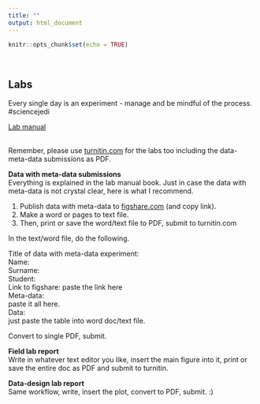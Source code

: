 ```yaml
---
title: ""
output: html_document
---
```


```r
knitr::opts_chunk$set(echo = TRUE)
```
<br>  

## Labs  
Every single day is an experiment - manage and be mindful of the process. #sciencejedi  

[Lab manual](https://bookdown.org/chris/designcraft4experiments/)  
<br>  

Remember, please use [turnitin.com](https://www.turnitin.com) for the labs too including the data-meta-data submissions as PDF.  

**Data with meta-data submissions**    
Everything is explained in the lab manual book. Just in case the data with meta-data is not crystal clear, here is what I recommend.

1. Publish data with meta-data to [figshare.com](https://figshare.com) (and copy link).
2. Make a word or pages to text file.
3. Then, print or save the word/text file to PDF, submit to turnitin.com    

In the text/word file, do the following.  

Title of data with meta-data experiment:  
Name:  
Surname:  
Student:  
Link to figshare: paste the link here  
Meta-data:  
paste it all here.  
Data:  
just paste the table into word doc/text file.  

Convert to single PDF, submit.   

**Field lab report**  
Write in whatever text editor you like, insert the main figure into it, print or save the entire doc as PDF and submit to turnitin.  

**Data-design lab report**  
Same workflow, write, insert the plot, convert to PDF, submit. :)  









